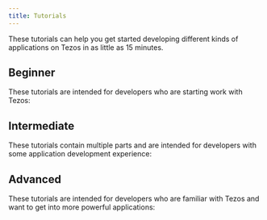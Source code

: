 ```yaml
---
title: Tutorials
---
```


These tutorials can help you get started developing different kinds of applications on Tezos in as little as 15 minutes.


## Beginner

These tutorials are intended for developers who are starting work with Tezos:

<TutorialCardContainer>

<TutorialCard
  title="Create a minimum dApp"
  emoji="🏆"
  href="/tutorials/dapp"
  description="Create your minimum dApp from the smart contract to the frontend, using Typescript React and Typescript-like JsLIGO language"
  link="Start tutorial"
/>

<TutorialCard
  title="Deploy a smart contract"
  emoji="🚀"
  href="/tutorials/smart-contract"
  description="In 15 minutes, go from zero to hero and deploy your first smart contract with your choice of JavaScript, OCaml, or Python-like languages"
  link="Start tutorial"
/>

</TutorialCardContainer>

## Intermediate

These tutorials contain multiple parts and are intended for developers with some application development experience:

<TutorialCardContainer>

<TutorialCard
  title="Learn about tickets"
  emoji="🎫"
  href="/tutorials/dapp/part-3"
  description="Learn about a Tezos unique feature named Tickets, using Typescript React and Typescript-like JsLIGO language"
  link="Start tutorial"
/>

<TutorialCard
  title="Build a simple web application"
  emoji="💡"
  href="/tutorials/build-your-first-app/"
  description="Learn how to set up and create a decentralized web application on Tezos using TypeScript, Taquito, and Svelte"
  link="Start tutorial"
/>

<TutorialCard
  title="Join the DAL as a baker in 5 steps"
  emoji="🍞"
  href="/tutorials/join-dal-baker"
  description="Learn how to participate in the Data Availability Layer, which is a peer-to-peer network for sharing data across Tezos"
  link="Start tutorial"
/>

<TutorialCard
  title="Bake using a Ledger device"
  emoji="🥖"
  href="/tutorials/bake-with-ledger"
  description="Set up a Ledger device to protect your private keys and start baking"
  link="Start tutorial"
/>

</TutorialCardContainer>

## Advanced

These tutorials are intended for developers who are familiar with Tezos and want to get into more powerful applications:

<TutorialCardContainer>

<TutorialCard
  title="Upgrade your smart contract"
  emoji="⬆️"
  href="/tutorials/dapp/part-4"
  description="Learn the different ways of upgrading your smart contract, using Typescript React and Typescript-like JsLIGO language"
  link="Start tutorial"
/>

<TutorialCard
  title="Build an NFT marketplace"
  emoji="🛒"
  href="/tutorials/build-an-nft-marketplace"
  description="Learn how to build a marketplace to buy and sell different kinds of tokens with LIGO smart contract templates"
  link="Start tutorial"
/>

<TutorialCard
  title="Deploy a smart rollup"
  emoji="🏎"
  href="/tutorials/smart-rollup"
  description="Learn how to deploy a smart rollup to handle large amounts of processing off the main chain"
  link="Start tutorial"
/>

<TutorialCard
  title="Learn and play with security"
  emoji="🛡️"
  href="/tutorials/security"
  description="Learn and try to hack web3 applications"
  link="Start tutorial"
/>

<TutorialCard
  title="Create a mobile game on Tezos"
  emoji="📱"
  href="/tutorials/mobile"
  description="Learn how to create a decentralized game on Tezos to run on Android or iOS"
  link="Start tutorial"
/>

<TutorialCard
  title="Implement a file archive with the DAL"
  emoji="🗃️"
  href="/tutorials/build-files-archive-with-dal"
  description="Learn how to build a file archive with a Smart Rollup and the data availability layer"
  link="Start tutorial"
/>

</TutorialCardContainer>

